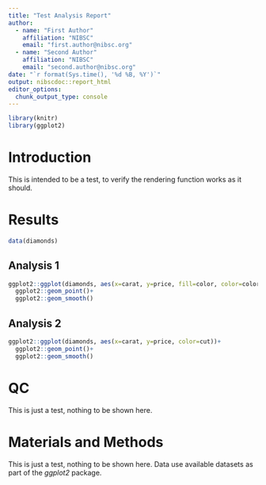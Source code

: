 ```yaml
---
title: "Test Analysis Report"
author: 
  - name: "First Author"
    affiliation: "NIBSC"
    email: "first.author@nibsc.org"
  - name: "Second Author"
    affiliation: "NIBSC"
    email: "second.author@nibsc.org"
date: "`r format(Sys.time(), '%d %B, %Y')`"
output: nibscdoc::report_html
editor_options:
  chunk_output_type: console
---
```



```r
library(knitr)
library(ggplot2)
```

# Introduction

This is intended to be a test, to verify the rendering function works as it should.

# Results

```r
data(diamonds)
```


## Analysis 1


```r
ggplot2::ggplot(diamonds, aes(x=carat, y=price, fill=color, color=color))+
  ggplot2::geom_point()+
  ggplot2::geom_smooth()
```


## Analysis 2




```r
ggplot2::ggplot(diamonds, aes(x=carat, y=price, color=cut))+
  ggplot2::geom_point()+
  ggplot2::geom_smooth()
```




# QC

This is just a test, nothing to be shown here.

# Materials and Methods

This is just a test, nothing to be shown here.
Data use available datasets as part of the *ggplot2* package.
